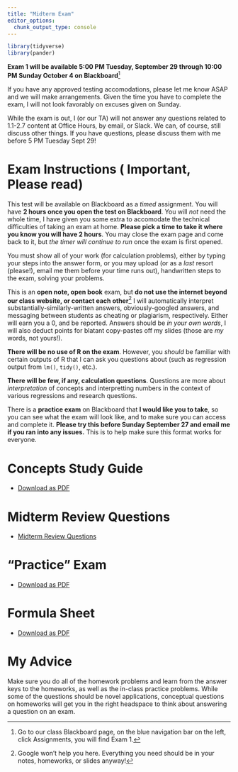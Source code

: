 ```yaml
---
title: "Midterm Exam"
editor_options: 
  chunk_output_type: console
---
```


```r
library(tidyverse)
library(pander)
```

**Exam 1 will be available 5:00 PM Tuesday, September 29 through 10:00 PM Sunday October 4 on Blackboard**^[Go to our class Blackboard page, on the blue navigation bar on the left, click Assignments, you will find Exam 1.]

If you have any approved testing accomodations, please let me know ASAP and we will make arrangements. Given the time you have to complete the exam, I will not look favorably on excuses given on Sunday.

While the exam is out, I (or our TA) will not answer any questions related to 1.1-2.7 content at Office Hours, by email, or Slack. We can, of course, still discuss other things. If you have questions, please discuss them with me before 5 PM Tuesday Sept 29!

# Exam Instructions (<i class="fas fa-exclamation-circle"></i> Important, Please read)

This test will be available on Blackboard as a *timed* assignment. You will have **2 hours once you open the test on Blackboard**. You will *not* need the whole time, I have given you some extra to accomodate the technical difficulties of taking an exam at home. **Please pick a time to take it where you know you will have 2 hours**. You may close the exam page and come back to it, but *the timer will continue to run* once the exam is first opened.

You must show all of your work (for calculation problems), either by typing your steps into the answer form, or you may upload (or as a *last* resort (please!), email me them before your time runs out), handwritten steps to the exam, solving your problems.

This is an **open note, open book** exam, but **do not use the internet beyond our class website, or contact each other**^[Google won't help you here. Everything you need should be in your notes, homeworks, or slides anyway!] I will automatically interpret substantially-similarly-written answers, obviously-googled answers, and messaging between students as cheating or plagiarism, respectively. Either will earn you a 0, and be reported. Answers should be *in your own words*, I will also deduct points for blatant copy-pastes off my slides (those are *my* words, not yours!).

**There will be no use of R on the exam**. However, you *should* be familiar with certain outputs of R that I can ask you questions about (such as regression output from `lm()`, `tidy()`, etc.).

**There will be few, if any, calculation questions**. Questions are more about *interpretation* of concepts and interpretting numbers in the context of various regressions and research questions.

There is a **practice exam** on Blackboard that **I would like you to take**, so you can see what the exam will look like, and to make sure you can access and complete it. **Please try this before Sunday September 27 and email me if you ran into any issues.** This is to help make sure this format works for everyone.

# Concepts Study Guide

- [<i class="fas fa-file-pdf"></i> Download as PDF](/examprep/midtermconcepts.pdf)
<!-- [<i class="fas fa-external-link-square-alt"></i> Review Questions Slides](/slides/midterm-review.html) -->

# Midterm Review Questions

- [<i class="fas fa-chalkboard-teacher"></i> Midterm Review Questions](/static/slides/midterm-review.html)

# "Practice" Exam

- [<i class="fas fa-file-pdf"></i> Download as PDF](/examprep/01-old-exam.pdf)

# Formula Sheet

- [<i class="fas fa-file-pdf"></i> Download as PDF](/examprep/midtermformulas.pdf)

# My Advice

Make sure you do all of the homework problems and learn from the answer keys to the homeworks, as well as the in-class practice problems. While some of the questions should be novel applications, conceptual questions on homeworks will get you in the right headspace to think about answering a question on an exam.
